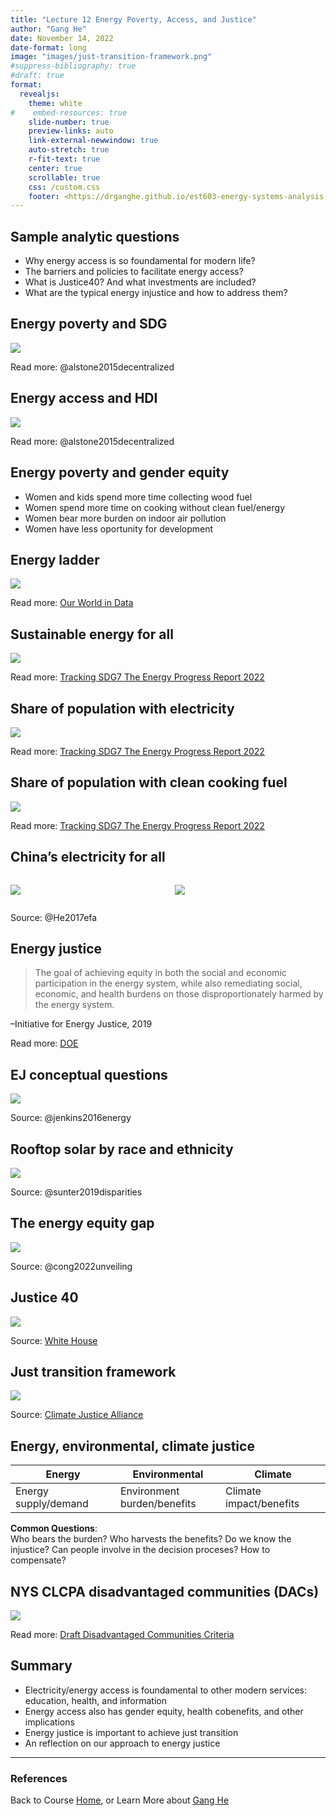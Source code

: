 ```yaml
---
title: "Lecture 12 Energy Poverty, Access, and Justice"
author: "Gang He"
date: November 14, 2022
date-format: long
image: "images/just-transition-framework.png"
#suppress-bibliography: true
#draft: true
format:
  revealjs:
    theme: white
#    embed-resources: true
    slide-number: true
    preview-links: auto
    link-external-newwindow: true
    auto-stretch: true
    r-fit-text: true
    center: true
    scrollable: true
    css: /custom.css
    footer: <https://drganghe.github.io/est603-energy-systems-analysis-2022-fall/>
---
```


## Sample analytic questions

-   Why energy access is so foundamental for modern life?\
-   The barriers and policies to facilitate energy access?\
-   What is Justice40? And what investments are included?\
-   What are the typical energy injustice and how to address them?\


## Energy poverty and SDG

![](images/energy-hdi-mdg.png){fig-align="center"}

::: footer
Read more: @alstone2015decentralized
:::


## Energy access and HDI

![](images/energy-hdi.png){fig-align="center"}

::: footer
Read more: @alstone2015decentralized
:::


## Energy poverty and gender equity

- Women and kids spend more time collecting wood fuel    
- Women spend more time on cooking without clean fuel/energy  
- Women bear more burden on indoor air pollution  
- Women have less oportunity for development 


## Energy ladder

![](images/energy-ladder.png){fig-align="center"}

::: footer
Read more: [Our World in Data](https://ourworldindata.org/energy-ladder)
:::

## Sustainable energy for all

![](images/sdg7-progress.png){fig-align="center"}

::: footer
Read more: [Tracking SDG7 The Energy Progress Report 2022](https://trackingsdg7.esmap.org/data/files/download-documents/sdg7-report2022-full_report.pdf)
:::


## Share of population with electricity

![](images/share-of-population-with-electricity.png){fig-align="center"}

::: footer
Read more: [Tracking SDG7 The Energy Progress Report 2022](https://trackingsdg7.esmap.org/data/files/download-documents/sdg7-report2022-full_report.pdf)
:::


## Share of population with clean cooking fuel

![](images/share-of-population-with-clean-cooking.png){fig-align="center"}

::: footer
Read more: [Tracking SDG7 The Energy Progress Report 2022](https://trackingsdg7.esmap.org/data/files/download-documents/sdg7-report2022-full_report.pdf)
:::


## China's electricity for all

::: columns

::: {.column width="50%"}
![](images/electrification-path.jpg){fig-align="center"}
:::

::: {.column width="50%"}
![](images/china-efa.png){fig-align="center"}
:::

:::

::: footer
Source: @He2017efa 
:::


## Energy justice

> The goal of achieving equity in both the social and economic participation in the energy system, while also remediating social, economic, and health burdens on those disproportionately harmed by the energy system.

--Initiative for Energy Justice, 2019 

::: footer
Read more: [DOE](https://www.energy.gov/diversity/articles/how-energy-justice-presidential-initiatives-and-executive-orders-shape-equity)
:::

## EJ conceptual questions

![](images/energy-justice-conceptual.png){fig-align="center"}

::: footer
Source: @jenkins2016energy
:::


## Rooftop solar by race and ethnicity

![](images/household-income-and-rooftop-solar.png){fig-align="center"}

::: footer
Source: @sunter2019disparities
:::


## The energy equity gap

![](images/energy-equity-gap.webp){fig-align="center"}

::: footer
Source: @cong2022unveiling
:::


## Justice 40

![](images/justice40.png){fig-align="center"}

::: footer
Source: [White House](https://www.whitehouse.gov/environmentaljustice/justice40/)
:::


## Just transition framework

![](images/just-transition-framework.png){fig-align="center"}

::: footer
Source: [Climate Justice Alliance](https://climatejusticealliance.org/just-transition/)
:::


## Energy, environmental, climate justice

| Energy | Environmental | Climate |
|---|---|---|
| Energy supply/demand | Environment burden/benefits | Climate impact/benefits |

**Common Questions**:  
Who bears the burden? Who harvests the benefits? Do we know the injustice? Can people involve in the decision proceses? How to compensate?


## NYS CLCPA disadvantaged communities (DACs)

![](images/nysclcpa-dac.png){fig-align="center"}

::: footer
Read more: [Draft Disadvantaged
Communities Criteria](https://climate.ny.gov/Our-Climate-Act/Disadvantaged-Communities-Criteria)
:::

## Summary

-   Electricity/energy access is foundamental to other modern services: education, health, and information\
-   Energy access also has gender equity, health cobenefits, and other implications\
-   Energy justice is important to achieve just transition\
-   An reflection on our approach to energy justice

---

### References

::: {#refs}
:::

::: footer
Back to Course [Home](https://drganghe.github.io/est603-energy-systems-analysis-2022-fall/), or Learn More about [Gang He](https://drganghe.github.io)
:::
